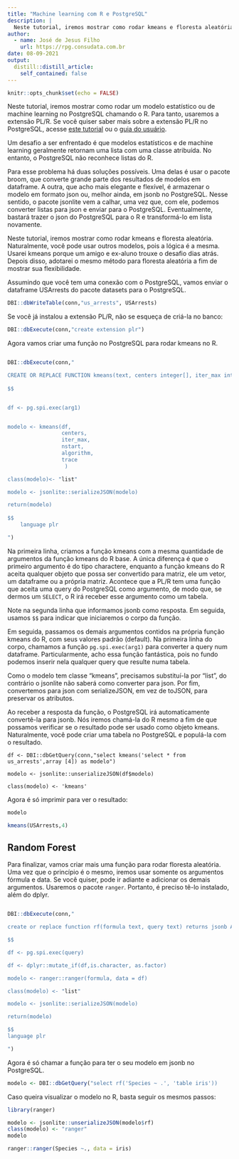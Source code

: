 ```yaml
---
title: "Machine learning com R e PostgreSQL"
description: |
  Neste tutorial, iremos mostrar como rodar kmeans e floresta aleatória, ou qualquer ou modelo estatístico ou de machine learning no PostgreSQL chamando o R. Com extensão PL/R isso é perfeitamente possível, simples e fácil.
author:
  - name: José de Jesus Filho
    url: https://rpg.consudata.com.br
date: 08-09-2021
output:
  distill::distill_article:
    self_contained: false
---
```



```r
knitr::opts_chunk$set(echo = FALSE)
```

Neste tutorial, iremos mostrar como rodar um modelo estatístico ou de machine learning no PostgreSQL chamando o R. Para tanto, usaremos a extensão PL/R. Se você quiser saber mais sobre a extensão PL/R no PostgreSQL, acesse [este tutorial](https://direito.consudata.com.br/rpsql/plr/) ou o [guia do usuário](https://github.com/postgres-plr/plr/blob/master/userguide.md).

Um desafio a ser enfrentado é que modelos estatísticos e de machine learning geralmente retornam uma lista com uma classe atribuída. No entanto, o PostgreSQL não reconhece listas do R. 

Para esse problema há duas soluções possíveis. Uma delas é usar o pacote broom, que converte grande parte dos resultados de modelos em dataframe. A outra, que acho mais elegante e flexível, é armazenar o modelo em formato json ou, melhor ainda, em jsonb no PostgreSQL. Nesse sentido, o pacote jsonlite vem a calhar, uma vez que, com ele, podemos converter listas para json e enviar para o PostgreSQL. Eventualmente, bastará  trazer o json do PostgreSQL para o R e  transformá-lo em lista novamente.

Neste tutorial, iremos mostrar como rodar kmeans e floresta aleatória. Naturalmente, você pode usar outros modelos, pois a lógica é a mesma. Usarei kmeans porque um amigo e ex-aluno trouxe o desafio dias atrás. Depois disso, adotarei o mesmo método para floresta aleatória a fim de mostrar sua flexibilidade.

Assumindo que você tem uma conexão com o PostgreSQL, vamos enviar o dataframe USArrests do pacote datasets para o PostgreSQL.

```r
DBI::dbWriteTable(conn,"us_arrests", USArrests)
```

Se você já instalou a extensão PL/R, não se esqueça de criá-la no banco:

```r
DBI::dbExecute(conn,"create extension plr")
```

Agora vamos criar uma função no PostgreSQL para rodar kmeans no R.


```r

DBI::dbExecute(conn,"

CREATE OR REPLACE FUNCTION kmeans(text, centers integer[], iter_max integer default 10, nstart integer default 1, algorithm text default 'Hartigan-Wong', trace boolean default false) RETURNS jsonb AS
    
$$


df <- pg.spi.exec(arg1)


modelo <- kmeans(df, 
                 centers,
                 iter_max,
                 nstart,
                 algorithm,
                 trace
                  )

class(modelo)<- "list"

modelo <- jsonlite::serializeJSON(modelo)

return(modelo)
    
$$
    language plr

")

```

Na primeira linha, criamos a função kmeans com a mesma quantidade de argumentos da função kmeans do R base. A única diferença é que o primeiro argumento é do tipo charactere, enquanto a função kmeans do R aceita qualquer objeto que possa ser convertido para matriz, ele um vetor, um dataframe ou a própria matriz. Acontece que a PL/R tem uma função que aceita uma query do PostgreSQL como argumento, de modo que, se dermos um `SELECT`, o R irá receber esse argumento como um tabela.

Note na segunda linha que informamos jsonb como resposta. Em seguida, usamos `$$` para indicar que iniciaremos o corpo da função.

Em seguida, passamos os demais argumentos contidos na própria função kmeans do R, com seus valores padrão (default). Na primeira linha do corpo, chamamos a função `pg.spi.exec(arg1)` para converter a query num dataframe. Particularmente, acho essa função fantástica, pois no fundo podemos inserir nela qualquer query que resulte numa tabela. 

Como o modelo tem classe "kmeans", precisamos substituí-la por  "list", do contrário o jsonlite não saberá como converter para json. Por fim, convertemos para json com serializeJSON, em vez de toJSON, para preservar os atributos.

Ao receber a resposta da função, o PostgreSQL irá automaticamente convertê-la para jsonb. Nós iremos chamá-la do R mesmo a fim de que possamos verificar se o resultado pode ser usado como objeto kmeans. Naturalmente, você pode criar uma tabela no PostgreSQL e populá-la com o resultado.

```
df <- DBI::dbGetQuery(conn,"select kmeans('select * from us_arrests',array [4]) as modelo")

modelo <- jsonlite::unserializeJSON(df$modelo)

class(modelo) <- 'kmeans'

```

Agora é só imprimir para ver o resultado:

```r
modelo
```

```r
kmeans(USArrests,4)
```

## Random Forest

Para finalizar, vamos criar mais uma função para rodar floresta aleatória. Uma vez que o  princípio é o mesmo, iremos usar somente os argumentos fórmula e data. Se você quiser, pode ir adiante e adicionar os demais argumentos. Usaremos o pacote `ranger`. Portanto, é preciso tê-lo instalado, além do dplyr.


```r

DBI::dbExecute(conn,"

create or replace function rf(formula text, query text) returns jsonb AS

$$ 

df <- pg.spi.exec(query)

df <- dplyr::mutate_if(df,is.character, as.factor)

modelo <- ranger::ranger(formula, data = df)

class(modelo) <- "list"

modelo <- jsonlite::serializeJSON(modelo)

return(modelo)

$$
language plr

")

```

Agora é só chamar a função para ter o seu modelo em jsonb no PostgreSQL.


```r
modelo <- DBI::dbGetQuery("select rf('Species ~ .', 'table iris'))
```

Caso queira visualizar o modelo no R, basta seguir os mesmos passos:

```r
library(ranger)

modelo <- jsonlite::unserializeJSON(modelo$rf)
class(modelo) <- "ranger"
modelo
```

```r
ranger::ranger(Species ~., data = iris)
```











